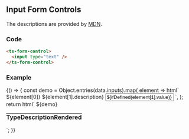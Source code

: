

<Meta title="Atoms/Inputs" component="ts-form-control" />

## Input Form Controls

The descriptions are provided by [MDN](https://developer.mozilla.org/en-US/docs/Web/HTML/Element/Input).

### Code

```html
<ts-form-control>
  <input type="text" />
</ts-form-control>
```

### Example

<Story name="Inputs">
	{() => {
		const demo = Object.entries(data.inputs).map(
			element => html`
        <tr>
          <td>${element[0]}</td>
          <td>${element[1].description}</td>
          <td>
            <ts-form-control
              ><input type="${element[0]}" id="form-${element[0]}" value="${ifDefined(element[1].value)}" placeholder="${ifDefined(element[1].placeholder)}"
            /></ts-form-control>
          </td>
        </tr>
      `,
		);
		return html`
      <style>
        table {
          border-collapse: collapse;
          text-align: left;
          width: 100%;
        }
        table tr {
          background: var(--colors-white);
          border-color: var(--colors-brand-dark);
        }
        table th,
        table td {
          padding: var(--spacing-sm) var(--spacing-md);
        }
      </style>
      <table>
        <thead>
          <tr>
            <th scope="col">Type</th>
            <th scope="col">Description</th>
            <th scope="col">Rendered</th>
          </tr>
        </thead>
        <tbody>
          ${demo}
        </tbody>
      </table>
    `;
	}}
</Story>
